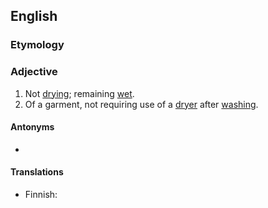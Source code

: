 ==English==

===Etymology===
{{prefix|en|non|drying}}

===Adjective===
{{en-adj|-}}

# Not [[drying]]; remaining [[wet]].
# Of a garment, not requiring use of a [[dryer]] after [[wash]]ing.

====Antonyms====
* {{sense|not drying}} {{l|en|drying}}

====Translations====
{{trans-top|not drying}}
* Finnish: {{t+|fi|kuivumaton}}
{{trans-mid}}
{{trans-bottom}}

{{trans-top|not requiring use of a dryer}}
{{trans-mid}}
{{trans-bottom}}